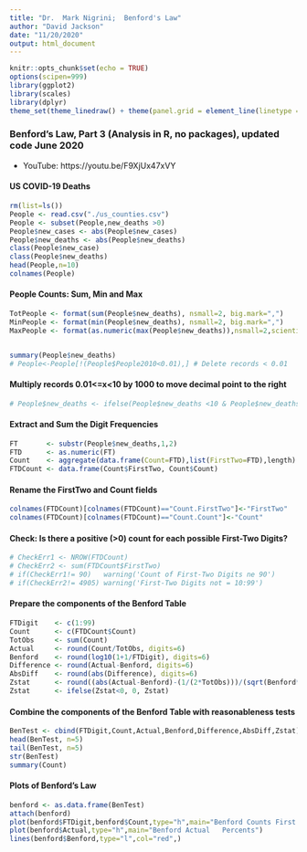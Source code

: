 ```yaml
---
title: "Dr.  Mark Nigrini;  Benford's Law"
author: "David Jackson"
date: "11/20/2020"
output: html_document
---
```


```r
knitr::opts_chunk$set(echo = TRUE)
options(scipen=999) 
library(ggplot2)
library(scales)
library(dplyr)
theme_set(theme_linedraw() + theme(panel.grid = element_line(linetype = 'dashed')))
```

### Benford's Law, Part 3 (Analysis in R, no packages), updated code June 2020
* YouTube: https://youtu.be/F9XjUx47xVY

#### US COVID-19 Deaths

```r
rm(list=ls())
People <- read.csv("./us_counties.csv")
People <- subset(People,new_deaths >0)
People$new_cases <- abs(People$new_cases)
People$new_deaths <- abs(People$new_deaths)
class(People$new_case)
class(People$new_deaths)
head(People,n=10)
colnames(People)
```

#### People Counts: Sum, Min and Max

```r
TotPeople <- format(sum(People$new_deaths), nsmall=2, big.mark=",")
MinPeople <- format(min(People$new_deaths), nsmall=2, big.mark=",")
MaxPeople <- format(as.numeric(max(People$new_deaths)),nsmall=2,scientific=FALSE,big.mark=",")


summary(People$new_deaths)
# People<-People[!(People$People2010<0.01),] # Delete records < 0.01

```

#### Multiply records 0.01<=x<10 by 1000 to move decimal point to the right

```r
# People$new_deaths <- ifelse(People$new_deaths <10 & People$new_deaths >=0.01,    People$new_deaths*1000,People$new_deaths)
```

#### Extract and Sum the Digit Frequencies

```r
FT       <- substr(People$new_deaths,1,2)
FTD      <- as.numeric(FT)
Count    <- aggregate(data.frame(Count=FTD),list(FirstTwo=FTD),length)
FTDCount <- data.frame(Count$FirstTwo, Count$Count)

```

####  Rename the FirstTwo and Count fields

```r
colnames(FTDCount)[colnames(FTDCount)=="Count.FirstTwo"]<-"FirstTwo"
colnames(FTDCount)[colnames(FTDCount)=="Count.Count"]<-"Count"
```

#### Check: Is there a positive (>0) count for each possible First-Two Digits?

```r
# CheckErr1 <- NROW(FTDCount)
# CheckErr2 <- sum(FTDCount$FirstTwo)
# if(CheckErr1!= 90)   warning('Count of First-Two Digits ne 90')
# if(CheckErr2!= 4905) warning('First-Two Digits not = 10:99')
```

#### Prepare the components of the Benford Table

```r
FTDigit    <- c(1:99)
Count      <- c(FTDCount$Count)
TotObs     <- sum(Count)
Actual     <- round(Count/TotObs, digits=6)
Benford    <- round(log10(1+1/FTDigit), digits=6)
Difference <- round(Actual-Benford, digits=6)
AbsDiff    <- round(abs(Difference), digits=6)
Zstat      <- round((abs(Actual-Benford)-(1/(2*TotObs)))/(sqrt(Benford*(1-Benford)/TotObs)), digits=6)
Zstat      <- ifelse(Zstat<0, 0, Zstat)
```

#### Combine the components of the Benford Table with reasonableness tests

```r
BenTest <- cbind(FTDigit,Count,Actual,Benford,Difference,AbsDiff,Zstat)
head(BenTest, n=5)
tail(BenTest, n=5)
str(BenTest)
summary(Count)

```

#### Plots of Benford's Law

```r
benford <- as.data.frame(BenTest)
attach(benford)
plot(benford$FTDigit,benford$Count,type="h",main="Benford Counts First Two Digits")
plot(benford$Actual,type="h",main="Benford Actual   Percents")
lines(benford$Benford,type="l",col="red",)
```

